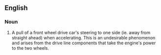 ==English==
{{wikipedia}}

===Noun===
{{en-noun|-|head=[[torque]] [[steer]]}}
# {{label|en|automotive}} A pull of a front wheel drive car's steering to one side (ie. away from straight ahead) when accelerating. This is an undesirable phenomenon and arises from the drive line components that take the engine's power to the two wheels.